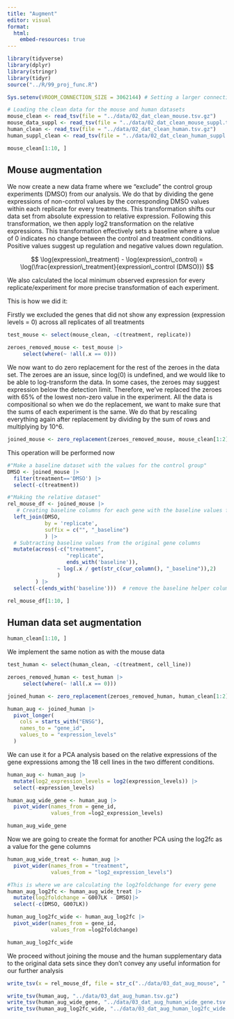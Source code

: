 ```yaml
---
title: "Augment"
editor: visual
format:
  html:
    embed-resources: true
---
```


```r
library(tidyverse)
library(dplyr)
library(stringr)
library(tidyr)
source("../R/99_proj_func.R")

Sys.setenv(VROOM_CONNECTION_SIZE = 3062144) # Setting a larger connection buffer to be able to load the data

# Loading the clean data for the mouse and human datasets
mouse_clean <- read_tsv(file = "../data/02_dat_clean_mouse.tsv.gz")
mouse_data_suppl <- read_tsv(file = "../data/02_dat_clean_mouse_suppl.tsv.gz")
human_clean <- read_tsv(file = "../data/02_dat_clean_human.tsv.gz")
human_suppl_clean <- read_tsv(file = "../data/02_dat_clean_human_suppl.tsv.gz")
```

```r
mouse_clean[1:10, ]
```

## Mouse augmentation

We now create a new data frame where we "exclude" the control group experiments (DMSO) from our analysis. We do that by dividing the gene expressions of non-control values by the corresponding DMSO values within each replicate for every treatments. This transformation shifts our data set from absolute expression to relative expression. Following this transformation, we then apply log2 transformation on the relative expressions. This transformation effectively sets a baseline where a value of 0 indicates no change between the control and treatment conditions. Positive values suggest up regulation and negative values down regulation.

$$
\log(expression\_treatment) - \log(expression\_control) = \log(\frac{expression\_treatment}{expression\_control (DMSO)})
$$

We also calculated the local minimum observed expression for every replicate/experiment for more precise transformation of each experiment.

This is how we did it:

Firstly we excluded the genes that did not show any expression (expression levels = 0) across all replicates of all treatments

```r
test_mouse <- select(mouse_clean, -c(treatment, replicate))

zeroes_removed_mouse <- test_mouse |>
     select(where(~ !all(.x == 0)))
```

We now want to do zero replacement for the rest of the zeroes in the data set. The zeroes are an issue, since log(0) is undefined, and we would like to be able to log-transform the data. In some cases, the zeroes may suggest expression below the detection limit. Therefore, we've replaced the zeroes with 65% of the lowest non-zero value in the experiment. All the data is compositional so when we do the replacement, we want to make sure that the sums of each experiment is the same. We do that by rescaling everything again after replacement by dividing by the sum of rows and multiplying by 10\^6.

```r
joined_mouse <- zero_replacement(zeroes_removed_mouse, mouse_clean[1:2])
```

This operation will be performed now

```r
#"Make a baseline dataset with the values for the control group"
DMSO <- joined_mouse |>
  filter(treatment=='DMSO') |>
  select(-c(treatment))

#"Making the relative dataset"
rel_mouse_df <- joined_mouse |>
   # Creating baseline columns for each gene with the baseline values for each replicate
  left_join(DMSO,                   
            by = 'replicate',
            suffix = c("", "_baseline")
            ) |>
  # Subtracting baseline values from the original gene columns
  mutate(across(-c("treatment",
                   "replicate",
                   ends_with('baseline')),
                ~ log(.x / get(str_c(cur_column(), "_baseline")),2)
                )
         ) |> 
  select(-c(ends_with('baseline')))  # remove the baseline helper columns
```

```r
rel_mouse_df[1:10, ]
```

## Human data set augmentation

```r
human_clean[1:10, ]
```

We implement the same notion as with the mouse data

```r
test_human <- select(human_clean, -c(treatment, cell_line))

zeroes_removed_human <- test_human |>
     select(where(~ !all(.x == 0)))
```

```r
joined_human <- zero_replacement(zeroes_removed_human, human_clean[1:2])
```

```r
human_aug <- joined_human |> 
  pivot_longer(
    cols = starts_with("ENSG"),
    names_to = "gene_id",
    values_to = "expression_levels"
  )
```

We can use it for a PCA analysis based on the relative expressions of the gene expressions among the 18 cell lines in the two different conditions.

```r
human_aug <- human_aug |>
  mutate(log2_expression_levels = log2(expression_levels)) |>
  select(-expression_levels)
```

```r
human_aug_wide_gene <- human_aug |>
  pivot_wider(names_from = gene_id,
              values_from =log2_expression_levels)
```

```r
human_aug_wide_gene
```

Now we are going to create the format for another PCA using the log2fc as a value for the gene columns

```r
human_aug_wide_treat <- human_aug |>
  pivot_wider(names_from = "treatment",
              values_from = "log2_expression_levels")
```

```r
#This is where we are calculating the log2foldchange for every gene
human_aug_log2fc <- human_aug_wide_treat |>
  mutate(log2foldchange = G007LK - DMSO)|> 
  select(-c(DMSO, G007LK))
```

```r
human_aug_log2fc_wide <- human_aug_log2fc |>
  pivot_wider(names_from = gene_id,
              values_from =log2foldchange)
```

```r
human_aug_log2fc_wide
```

We proceed without joining the mouse and the human supplementary data to the original data sets since they don't convey any useful information for our further analysis

```r
write_tsv(x = rel_mouse_df, file = str_c("../data/03_dat_aug_mouse", ".tsv.gz"))

write_tsv(human_aug, "../data/03_dat_aug_human.tsv.gz")
write_tsv(human_aug_wide_gene, "../data/03_dat_aug_human_wide_gene.tsv.gz")
write_tsv(human_aug_log2fc_wide, "../data/03_dat_aug_human_log2fc_wide.tsv.gz")
```
